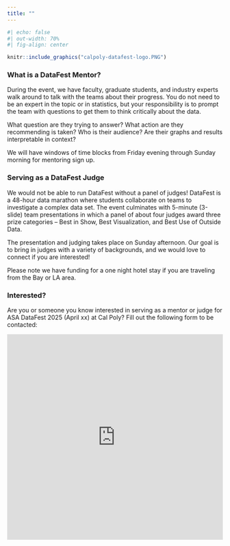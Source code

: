 ```yaml
---
title: ""
---
```


```r
#| echo: false
#| out-width: 70%
#| fig-align: center

knitr::include_graphics("calpoly-datafest-logo.PNG")
```

### What is a DataFest Mentor?

During the event, we have faculty, graduate students, and industry experts walk around to talk with the teams about their progress. You do not need to be an expert in the topic or in statistics, but your responsibility is to prompt the team with questions to get them to think critically about the data. 

What question are they trying to answer? What action are they recommending is taken? Who is their audience? Are their graphs and results interpretable in context?

We will have windows of time blocks from Friday evening through Sunday morning for mentoring sign up.

### Serving as a DataFest Judge

We would not be able to run DataFest without a panel of judges! DataFest is a 48-hour data marathon where students collaborate on teams to investigate a complex data set. The event culminates with 5-minute (3-slide) team presentations in which a panel of about four judges award three prize categories – Best in Show, Best Visualization, and Best Use of Outside Data.

The presentation and judging takes place on Sunday afternoon. Our goal is to bring in judges with a variety of backgrounds, and we would love to connect if you are interested!

Please note we have funding for a one night hotel stay if you are traveling from the Bay or LA area.

### Interested?

Are you or someone you know interested in serving as a mentor or judge for ASA DataFest 2025 (April xx) at Cal Poly? Fill out the following form to be contacted:

<iframe width="640px" height="480px" src="https://forms.office.com/r/k4K07PRUJz?embed=true" frameborder="0" marginwidth="0" marginheight="0" style="border: none; max-width:100%; max-height:100vh" allowfullscreen webkitallowfullscreen mozallowfullscreen msallowfullscreen> </iframe>


